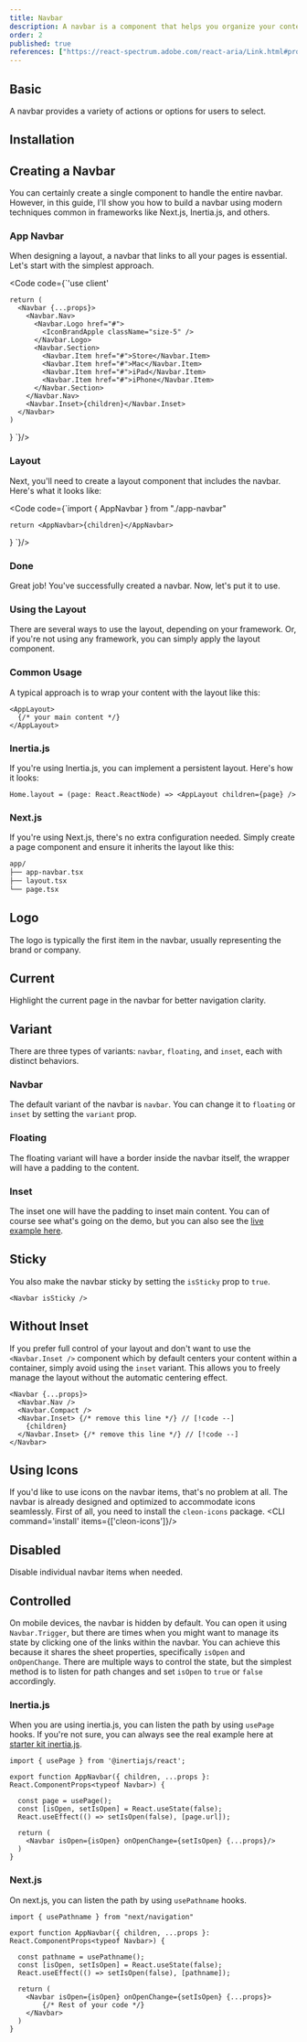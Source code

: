 ```yaml
---
title: Navbar
description: A navbar is a component that helps you organize your content and navigation in a consistent way.
order: 2
published: true
references: ["https://react-spectrum.adobe.com/react-aria/Link.html#props"]
---
```


## Basic
A navbar provides a variety of actions or options for users to select.
<Demo component="layouts/navbar/navbar-basic-demo" />

## Installation
<Install component='navbar' />

## Creating a Navbar
You can certainly create a single component to handle the entire navbar. However, in this guide, I'll show you how to build a navbar using modern techniques common in frameworks like Next.js, Inertia.js, and others.

### App Navbar
When designing a layout, a navbar that links to all your pages is essential. Let's start with the simplest approach.

<Code code={`'use client'


    return (
      <Navbar {...props}>
        <Navbar.Nav>
          <Navbar.Logo href="#">
            <IconBrandApple className="size-5" />
          </Navbar.Logo>
          <Navbar.Section>
            <Navbar.Item href="#">Store</Navbar.Item>
            <Navbar.Item href="#">Mac</Navbar.Item>
            <Navbar.Item href="#">iPad</Navbar.Item>
            <Navbar.Item href="#">iPhone</Navbar.Item>
          </Navbar.Section>
        </Navbar.Nav>
        <Navbar.Inset>{children}</Navbar.Inset>
      </Navbar>
    )
  }
  `}/>

### Layout
Next, you'll need to create a layout component that includes the navbar. Here's what it looks like:

<Code code={`import { AppNavbar } from "./app-navbar"

    return <AppNavbar>{children}</AppNavbar>
  }
`}/>

### Done
Great job! You've successfully created a navbar. Now, let's put it to use.
<Demo component="layouts/navbar/navbar-creating-demo" />

### Using the Layout
There are several ways to use the layout, depending on your framework. Or, if you're not using any framework, you can simply apply the layout component.

### Common Usage
A typical approach is to wrap your content with the layout like this:

```tsx
<AppLayout>
  {/* your main content */}
</AppLayout>
```

### Inertia.js
If you're using Inertia.js, you can implement a persistent layout. Here's how it looks:

```tsx
Home.layout = (page: React.ReactNode) => <AppLayout children={page} />
```

### Next.js
If you're using Next.js, there's no extra configuration needed. Simply create a page component and ensure it inherits the layout like this:

```bash
app/
├── app-navbar.tsx
├── layout.tsx
└── page.tsx
```

## Logo
The logo is typically the first item in the navbar, usually representing the brand or company.
<Demo component="layouts/navbar/navbar-logo-demo" />

## Current
Highlight the current page in the navbar for better navigation clarity.
<Demo component="layouts/navbar/navbar-current-demo" />

## Variant
There are three types of variants: `navbar`, `floating`, and `inset`, each with distinct behaviors.

### Navbar
The default variant of the navbar is `navbar`. You can change it to `floating` or `inset` by setting the `variant` prop.
<Demo component="layouts/navbar/navbar-basic-demo" />

### Floating
The floating variant will have a border inside the navbar itself, the wrapper will have a padding to the content.
<Demo component="layouts/navbar/navbar-floating-demo" />

### Inset
The inset one will have the padding to inset main content. You can of course see what's going on the demo, but you can also see the [live example here](/blocks/navbar/navbar-03).
<Demo className='rounded-lg overflow-hidden' component="layouts/navbar/navbar-variant-demo" />

## Sticky
You also make the navbar sticky by setting the `isSticky` prop to `true`.

```tsx
<Navbar isSticky />
```

## Without Inset
If you prefer full control of your layout and don't want to use the `<Navbar.Inset />` component which by default centers your content within a container, simply avoid using the `inset` variant. This allows you to freely manage the layout without the automatic centering effect.

```tsx
<Navbar {...props}>
  <Navbar.Nav />
  <Navbar.Compact />
  <Navbar.Inset> {/* remove this line */} // [!code --]
    {children}
  </Navbar.Inset> {/* remove this line */} // [!code --]
</Navbar>
```

## Using Icons
If you'd like to use icons on the navbar items, that's no problem at all. The navbar is already designed and optimized to accommodate icons seamlessly. First of all, you need to install the `cleon-icons` package.
<CLI command='install' items={['cleon-icons']}/>
<Demo component="layouts/navbar/navbar-icon-demo" />

## Disabled
Disable individual navbar items when needed.
<Demo component="layouts/navbar/navbar-disabled-demo" />

## Controlled
On mobile devices, the navbar is hidden by default. You can open it using `Navbar.Trigger`, but there are times when you might want to manage its state by clicking one of the links within the navbar. You can achieve this because it shares the sheet properties, specifically `isOpen` and `onOpenChange`. There are multiple ways to control the state, but the simplest method is to listen for path changes and set `isOpen` to `true` or `false` accordingly.

### Inertia.js
When you are using inertia.js, you can listen the path by using `usePage` hooks. If you're not sure, you can always see the real example here at [starter kit inertia.js](https://github.com/justdlabs/inertia.ts).

```tsx
import { usePage } from '@inertiajs/react';

export function AppNavbar({ children, ...props }: React.ComponentProps<typeof Navbar>) {

  const page = usePage();
  const [isOpen, setIsOpen] = React.useState(false);
  React.useEffect(() => setIsOpen(false), [page.url]);

  return (
    <Navbar isOpen={isOpen} onOpenChange={setIsOpen} {...props}/>
  )
}
```

### Next.js
On next.js, you can listen the path by using `usePathname` hooks.

```tsx
import { usePathname } from "next/navigation"

export function AppNavbar({ children, ...props }: React.ComponentProps<typeof Navbar>) {

  const pathname = usePathname();
  const [isOpen, setIsOpen] = React.useState(false);
  React.useEffect(() => setIsOpen(false), [pathname]);

  return (
    <Navbar isOpen={isOpen} onOpenChange={setIsOpen} {...props}>
        {/* Rest of your code */}
    </Navbar>
  )
}
```
